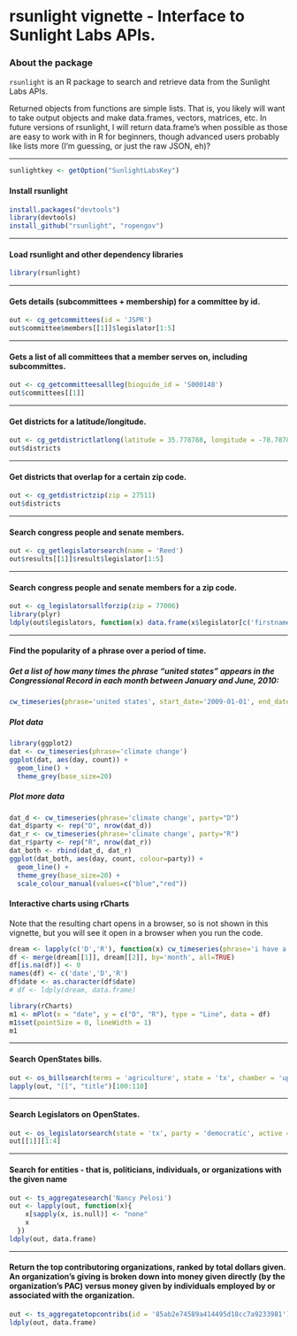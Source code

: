 <!--
%\VignetteEngine{knitr}
%\VignetteIndexEntry{rsunlight vignette}
-->

rsunlight vignette - Interface to Sunlight Labs APIs.
======

### About the package

`rsunlight` is an R package to search and retrieve data from the Sunlight Labs APIs. 


Returned objects from functions are simple lists. That is, you likely will want to take output objects and make data.frames, vectors, matrices, etc. In future versions of rsunlight, I will return data.frame's when possible as those are easy to work with in R for beginners, though advanced users probably like lists more (I'm guessing, or just the raw JSON, eh)?

********************

```r
sunlightkey <- getOption("SunlightLabsKey")
```

#### Install rsunlight

```r
install.packages("devtools")
library(devtools)
install_github("rsunlight", "ropengov")
```

********************

#### Load rsunlight and other dependency libraries

```r
library(rsunlight)
```

********************

#### Gets details (subcommittees + membership) for a committee by id.

```r
out <- cg_getcommittees(id = 'JSPR')
out$committee$members[[1]]$legislator[1:5]
```

********************

#### Gets a list of all committees that a member serves on, including subcommittes.

```r
out <- cg_getcommitteesallleg(bioguide_id = 'S000148')
out$committees[[1]]
```

********************

#### Get districts for a latitude/longitude.

```r
out <- cg_getdistrictlatlong(latitude = 35.778788, longitude = -78.787805)
out$districts
```

********************

#### Get districts that overlap for a certain zip code.

```r
out <- cg_getdistrictzip(zip = 27511)
out$districts
```

********************

#### Search congress people and senate members.

```r
out <- cg_getlegislatorsearch(name = 'Reed')
out$results[[1]]$result$legislator[1:5]
```

********************

#### Search congress people and senate members for a zip code.

```r
out <- cg_legislatorsallforzip(zip = 77006)
library(plyr)
ldply(out$legislators, function(x) data.frame(x$legislator[c('firstname','lastname')]))
```

********************

#### Find the popularity of a phrase over a period of time.

##### Get a list of how many times the phrase "united states" appears in the Congressional Record in each month between January and June, 2010:

```r
cw_timeseries(phrase='united states', start_date='2009-01-01', end_date='2009-04-30', granularity='month')
```

##### Plot data

```r
library(ggplot2)
dat <- cw_timeseries(phrase='climate change')
ggplot(dat, aes(day, count)) + 
  geom_line() + 
  theme_grey(base_size=20)
```

##### Plot more data

```r
dat_d <- cw_timeseries(phrase='climate change', party="D")
dat_d$party <- rep("D", nrow(dat_d))
dat_r <- cw_timeseries(phrase='climate change', party="R")
dat_r$party <- rep("R", nrow(dat_r))
dat_both <- rbind(dat_d, dat_r)
ggplot(dat_both, aes(day, count, colour=party)) + 
  geom_line() + 
  theme_grey(base_size=20) + 
  scale_colour_manual(values=c("blue","red"))
```

#### Interactive charts using rCharts

Note that the resulting chart opens in a browser, so is not shown in this vignette, but you will see it open in a browser when you run the code.

```r
dream <- lapply(c('D','R'), function(x) cw_timeseries(phrase='i have a dream', party=x, start_date='1996-01-01', end_date='2013-01-01', granularity='month'))
df <- merge(dream[[1]], dream[[2]], by='month', all=TRUE)
df[is.na(df)] <- 0
names(df) <- c('date','D','R')
df$date <- as.character(df$date)
# df <- ldply(dream, data.frame)

library(rCharts)
m1 <- mPlot(x = "date", y = c("D", "R"), type = "Line", data = df)
m1$set(pointSize = 0, lineWidth = 1)
m1
```

********************

#### Search OpenStates bills.

```r
out <- os_billsearch(terms = 'agriculture', state = 'tx', chamber = 'upper')
lapply(out, "[[", "title")[100:110]
```

********************

#### Search Legislators on OpenStates. 

```r
out <- os_legislatorsearch(state = 'tx', party = 'democratic', active = TRUE)
out[[1]][1:4]
```

********************

#### Search for entities - that is, politicians, individuals, or organizations with the given name

```r
out <- ts_aggregatesearch('Nancy Pelosi')
out <- lapply(out, function(x){
    x[sapply(x, is.null)] <- "none"
    x
  })
ldply(out, data.frame)
```

********************

#### Return the top contributoring organizations, ranked by total dollars given. An organization's giving is broken down into money given directly (by the organization's PAC) versus money given by individuals employed by or associated with the organization.

```r
out <- ts_aggregatetopcontribs(id = '85ab2e74589a414495d18cc7a9233981')
ldply(out, data.frame)
```
